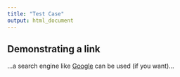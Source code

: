 ```yaml
---
title: "Test Case"
output: html_document
---
```


## Demonstrating a link

...a search engine like [Google](https://www.google.com/) can be used (if you want)...

